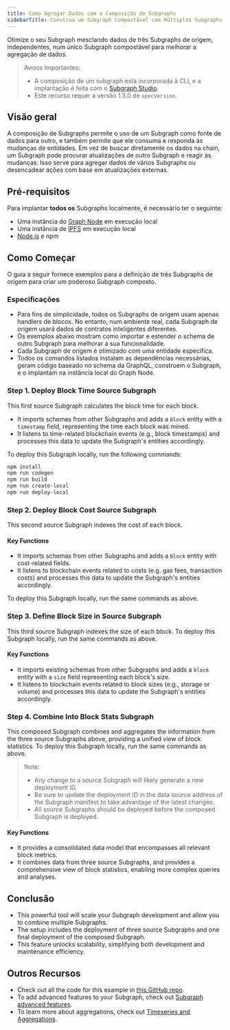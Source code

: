 ```yaml
---
title: Como Agregar Dados com a Composição de Subgraphs
sidebarTitle: Construa um Subgraph Compostável com Múltiplos Subgraphs
---
```


Otimize o seu Subgraph mesclando dados de três Subgraphs de origem, independentes, num único Subgraph compostável para melhorar a agregação de dados.

> Avisos Importantes:
>
> - A composição de um subgraph está incorporada à CLI, e a implantação é feita com o [Subgraph Studio](https://thegraph.com/studio/).
> - Este recurso requer a versão 1.3.0 de `specVersion`.

## Visão geral

A composição de Subgraphs permite o uso de um Subgraph como fonte de dados para outro, e também permite que ele consuma e responda às mudanças de entidades. Em vez de buscar diretamente os dados na chain, um Subgraph pode procurar atualizações de outro Subgraph e reagir às mudanças. Isso serve para agregar dados de vários Subgraphs ou desencadear ações com base em atualizações externas.

## Pré-requisitos

Para implantar **todos os** Subgraphs localmente, é necessário ter o seguinte:

- Uma instância do [Graph Node](https://github.com/graphprotocol/graph-node) em execução local
- Uma instância de [IPFS](https://docs.ipfs.tech/) em execução local
- [Node.js](https://nodejs.org) e npm

## Como Começar

O guia a seguir fornece exemplos para a definição de três Subgraphs de origem para criar um poderoso Subgraph composto.

### Especificações

- Para fins de simplicidade, todos os Subgraphs de origem usam apenas handlers de blocos. No entanto, num ambiente real, cada Subgraph de origem usará dados de contratos inteligentes diferentes.
- Os exemplos abaixo mostram como importar e estender o schema de outro Subgraph para melhorar a sua funcionalidade.
- Cada Subgraph de origem é otimizado com uma entidade específica.
- Todos os comandos listados instalam as dependências necessárias, geram código baseado no schema da GraphQL, constroem o Subgraph, e o implantam na instância local do Graph Node.

### Step 1. Deploy Block Time Source Subgraph

This first source Subgraph calculates the block time for each block.

- It imports schemas from other Subgraphs and adds a `block` entity with a `timestamp` field, representing the time each block was mined.
- It listens to time-related blockchain events (e.g., block timestamps) and processes this data to update the Subgraph's entities accordingly.

To deploy this Subgraph locally, run the following commands:

```bash
npm install
npm run codegen
npm run build
npm run create-local
npm run deploy-local
```

### Step 2. Deploy Block Cost Source Subgraph

This second source Subgraph indexes the cost of each block.

#### Key Functions

- It imports schemas from other Subgraphs and adds a `block` entity with cost-related fields.
- It listens to blockchain events related to costs (e.g. gas fees, transaction costs) and processes this data to update the Subgraph's entities accordingly.

To deploy this Subgraph locally, run the same commands as above.

### Step 3. Define Block Size in Source Subgraph

This third source Subgraph indexes the size of each block. To deploy this Subgraph locally, run the same commands as above.

#### Key Functions

- It imports existing schemas from other Subgraphs and adds a `block` entity with a `size` field representing each block's size.
- It listens to blockchain events related to block sizes (e.g., storage or volume) and processes this data to update the Subgraph's entities accordingly.

### Step 4. Combine Into Block Stats Subgraph

This composed Subgraph combines and aggregates the information from the three source Subgraphs above, providing a unified view of block statistics. To deploy this Subgraph locally, run the same commands as above.

> Note:
>
> - Any change to a source Subgraph will likely generate a new deployment ID.
> - Be sure to update the deployment ID in the data source address of the Subgraph manifest to take advantage of the latest changes.
> - All source Subgraphs should be deployed before the composed Subgraph is deployed.

#### Key Functions

- It provides a consolidated data model that encompasses all relevant block metrics.
- It combines data from three source Subgraphs, and provides a comprehensive view of block statistics, enabling more complex queries and analyses.

## Conclusão

- This powerful tool will scale your Subgraph development and allow you to combine multiple Subgraphs.
- The setup includes the deployment of three source Subgraphs and one final deployment of the composed Subgraph.
- This feature unlocks scalability, simplifying both development and maintenance efficiency.

## Outros Recursos

- Check out all the code for this example in [this GitHub repo](https://github.com/isum/subgraph-composition-example).
- To add advanced features to your Subgraph, check out [Subgraph advanced features](/developing/creating/advanced/).
- To learn more about aggregations, check out [Timeseries and Aggregations](/subgraphs/developing/creating/advanced/#timeseries-and-aggregations).
